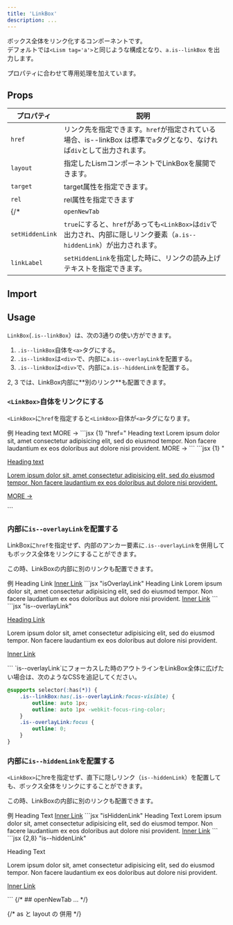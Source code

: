 ```yaml
---
title: 'LinkBox'
description: ...
---
```


ボックス全体をリンク化するコンポーネントです。  
デフォルトでは`<Lism tag='a'>`と同じような構成となり、`a.is--linkBox` を出力します。

プロパティに合わせて専用処理を加えています。


## Props

| プロパティ | 説明 |
|---|---|
|`href`|リンク先を指定できます。`href`が指定されている場合、is--linkBox は標準で`a`タグとなり、なければ`div`として出力されます。|
|`layout`|指定したLismコンポーネントでLinkBoxを展開できます。|
|`target`|target属性を指定できます。|
|`rel`|rel属性を指定できます|
{/* |`openNewTab`|`true`にすると、`target="_blank"`と`rel="noopener noreferrer"`が自動で付与されます。|
|`setHiddenLink`|`true`にすると、`href`があっても`<LinkBox>`は`div`で出力され、内部に隠しリンク要素（`a.is--hiddenLink`）が出力されます。|
|`linkLabel`|`setHiddenLink`を指定した時に、リンクの読み上げテキストを指定できます。| */}


## Import

<ImportCode component='LinkBox, Link' />


## Usage

`LinkBox`(`.is--linkBox`）は、次の3通りの使い方ができます。

1. `.is--linkBox`自体を`<a>`タグにする。
2. `.is--linkBox`は`<div>`で、内部に`a.is--overlayLink`を配置する。
3. `.is--linkBox`は`<div>`で、内部に`a.is--hiddenLink`を配置する。

<Callout type='info'>
2, 3 では、LinkBox内部に**別のリンク**も配置できます。
</Callout>



### `<LinkBox>`自体をリンクにする

`<LinkBox>`に`href`を指定すると`<LinkBox>`自体が`<a>`タグになります。

<Preview>
	<PreviewTitle id='linkbox-demo01'>例</PreviewTitle>
	<PreviewArea resize p='30'>
		<LinkBox href='#linkbox-demo01' p='40' bgc='base' bdc='divider' bd bdrs='4'>
			<Text fz='xl' fw='bold'>Heading text</Text>
			<Dummy c='text-2' lh='s' mbs='20' />
			<Text fz='s' c='text-2' ta='r' lh='1' mbs='10'>MORE →</Text>
		</LinkBox>
	</PreviewArea>
	<PreviewCode slot='tab' label='JSX'>
		```jsx {1} "href="
		<LinkBox href='#linkbox-demo01' p='40' bgc='base' bdc='divider' bd bdrs='4'>
			<Text fz='xl' fw='bold'>Heading text</Text>
			<Text c='text-2' lh='s' mbs='20'>
				Lorem ipsum dolor sit, amet consectetur adipisicing elit, sed do eiusmod tempor. Non facere laudantium ex eos doloribus aut dolore nisi provident.
			</Text>
			<Text fz='s' c='text-2' ta='r' lh='1' mbs='10'>MORE →</Text>
		</LinkBox>
		```
	</PreviewCode>
	<PreviewCode slot='tab' label='HTML'>
		```jsx {1} "<a class=\"is--linkBox"
		<a class="is--linkBox -hov:fade -p:40 -bgc:base -bd: -bdc:divider -bdrs:4" href="#linkbox-demo01">
			<p class="-fz:xl -fw:b">Heading text</p>
			<p class="-c:text-2 -lh:s -mbs:20">Lorem ipsum dolor sit, amet consectetur adipisicing elit, sed do eiusmod tempor. Non facere laudantium ex eos doloribus aut dolore nisi provident.</p>
			<p class="-fz:s -c:text-2 -ta:r -lh:1 -mbs:10">MORE →</p>
		</a>
		```
	</PreviewCode>
</Preview>


### 内部に`is--overlayLink`を配置する

LinkBoxに`href`を指定せず、内部のアンカー要素に`.is--overlayLink`を併用してもボックス全体をリンクにすることができます。

この時、LinkBoxの内部に別のリンクも配置できます。


<Preview>
	<PreviewTitle id='linkbox-demo02'>例</PreviewTitle>
	<PreviewArea p='30'>
		<LinkBox p='40' bgc='base' bdc='divider' bd bdrs='4'>
			<Text fz='xl' fw='bold'>
				<Link isOverlayLink href='#linkbox-demo02'>Heading Link</Link>
			</Text>
			<Dummy c='text-2' lh='s' mbs='20' />
			<Text mbs='10' id='inner-link'>
				<a href='#inner-link'>Inner Link</a>
			</Text>
		</LinkBox>
	</PreviewArea>
	<PreviewCode slot='tab' label='JSX'>
		```jsx "isOverlayLink"
		<LinkBox p='40' bgc='base' bdc='divider' bd bdrs='4'>
			<Text fz='xl' fw='bold'>
				<Link isOverlayLink href='#linkbox-demo02'>Heading Link</Link>
			</Text>
			<Text c='text-2' lh='s' mbs='20'>
				Lorem ipsum dolor sit, amet consectetur adipisicing elit, sed do eiusmod tempor. Non facere laudantium ex eos doloribus aut dolore nisi provident.
			</Text>
			<Text mbs='10' id='inner-link02'>
				<a href='#inner-link02'>Inner Link</a>
			</Text>
		</LinkBox>
		```
	</PreviewCode>
	<PreviewCode slot='tab' label='HTML'>
		```jsx "is--overlayLink"
		<div class="is--linkBox -hov:fade -p:40 -bgc:base -bd: -bdc:divider -bdrs:4">
			<p class="-fz:xl -fw:b">
				<a class="is--overlayLink" href="#linkbox-demo02">Heading Link</a>
			</p>
			<p class="-c:text-2 -lh:s -mbs:20">
				Lorem ipsum dolor sit, amet consectetur adipisicing elit, sed do eiusmod tempor. Non facere laudantium ex eos doloribus aut dolore nisi provident.
			</p>
			<p class="-mbs:10" id="inner-link">
				<a href="#inner-link">Inner Link</a>
			</p>
		</div>
		```
	</PreviewCode>
</Preview>


<Note type='info' isFlow='s'>
`is--overlayLink`にフォーカスした時のアウトラインをLinkBox全体に広げたい場合は、次のようなCSSを追記してください。

```css
@supports selector(:has(*)) {
	.is--linkBox:has(.is--overlayLink:focus-visible) {
		outline: auto 1px;
		outline: auto 1px -webkit-focus-ring-color;
	}
	.is--overlayLink:focus {
		outline: 0;
	}
}
```
</Note>


### 内部に`is--hiddenLink`を配置する

`<LinkBox>`にhreを指定せず、直下に隠しリンク（`is--hiddenLink`）を配置しても、ボックス全体をリンクにすることができます。

この時、LinkBoxの内部に別のリンクも配置できます。

<Preview>
	<PreviewTitle id='linkbox-demo03'>例</PreviewTitle>
	<PreviewArea p='30'>
		<LinkBox isFlow bgc='base' bdc='divider' bd bdrs='4' p='40'>
			<Link isHiddenLink isSkipFlow href='#linkbox-demo03' aria-label='リンクの読み上げテキスト'/>
			<Text fz='xl' fw='bold'>Heading Text</Text>
			<Dummy c='text-2' lh='s' mbs='20' />
			<Text mbs='10' id='inner-link03'>
				<a href='#inner-link03'>Inner Link</a>
			</Text>
		</LinkBox>
	</PreviewArea>
	<PreviewCode slot='tab' label='JSX'>
		```jsx "isHiddenLink"
		<LinkBox isFlow bgc='base' bdc='divider' bd bdrs='4' p='40'>
			<Link isHiddenLink isSkipFlow href='#linkbox-demo03' aria-label='リンクの読み上げテキスト'/>
			<Text fz='xl' fw='bold'>Heading Text</Text>
			<Text c='text-2' lh='s' mbs='20'>
				Lorem ipsum dolor sit, amet consectetur adipisicing elit, sed do eiusmod tempor. Non facere laudantium ex eos doloribus aut dolore nisi provident.
			</Text>
			<Text mbs='10' id='inner-link03'>
				<a href='#inner-link03'>Inner Link</a>
			</Text>
		</LinkBox>
		```
	</PreviewCode>
	<PreviewCode slot='tab' label='HTML'>
		```jsx {2,8} "is--hiddenLink"
		<div class="is--linkBox is--flow -hov:fade -bgc:base -bd: -bdc:divider -bdrs:4 -p:40">
			<a class="is--hiddenLink is--skipFlow" href="#linkbox-demo03" aria-label='リンクのラベルテキスト'></a>
			<p class="-fz:xl -fw:b">Heading Text</p>
			<p class="-c:text-2 -lh:s -mbs:20">
				Lorem ipsum dolor sit, amet consectetur adipisicing elit, sed do eiusmod tempor. Non facere laudantium ex eos doloribus aut dolore nisi provident.
			</p>
			<p class="-mbs:10" id="inner-link03">
				<a href="#inner-link03">Inner Link</a>
			</p>
		</div>
		```
	</PreviewCode>
</Preview>


<Spacer h='50' />
{/* ## openNewTab
... */}


{/* as と layout の 併用 */}

